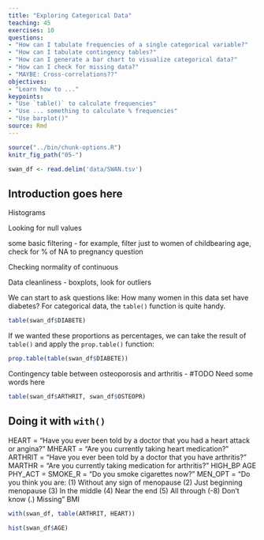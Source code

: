```yaml
---
title: "Exploring Categorical Data"
teaching: 45
exercises: 10
questions:
- "How can I tabulate frequencies of a single categorical variable?"
- "How can I tabulate contingency tables?"
- "How can I generate a bar chart to visualize categorical data?"
- "How can I check for missing data?"
- "MAYBE: Cross-correlations??"
objectives:
- "Learn how to ..."
keypoints:
- "Use `table()` to calculate frequencies"
- "Use ... something to calculate % frequencies"
- "Use barplot()"
source: Rmd
---
```


```r
source("../bin/chunk-options.R")
knitr_fig_path("05-")
```

```r
swan_df <- read.delim('data/SWAN.tsv')
```


## Introduction goes here

Histograms

Looking for null values

some basic filtering - for example, filter just to women of childbearing age, check for % of NA to pregnancy question

Checking normality of continuous 

Data cleanliness - boxplots, look for outliers





We can start to ask questions like:  How many women in this data set have diabetes?  For categorical data, the `table()` function is quite handy.

```r
table(swan_df$DIABETE)
```

If we wanted these proportions as percentages, we can take the result of `table()` and apply the `prop.table()` function:
```r
prop.table(table(swan_df$DIABETE))
```

Contingency table between osteoporosis and arthritis - #TODO Need some words here

```r
table(swan_df$ARTHRIT, swan_df$OSTEOPR)
```

## Doing it with `with()`

HEART = "Have you ever been told by a doctor that you had a heart attack or angina?"
MHEART = "Are you currently taking heart medication?"
ARTHRIT = "Have you ever been told by a doctor that you have arthritis?"
MARTHR = "Are you currently taking medication for arthritis?"
HIGH_BP
AGE
PHY_ACT = 
SMOKE_R = "Do you smoke cigarettes now?"
MEN_OPT = "Do you think you are: (1) Without any sign of menopause (2) Just beginning menopause (3) In the middle (4) Near the end (5) All through (-8) Don't know (.) Missing"
BMI


```r
with(swan_df, table(ARTHRIT, HEART))
```

```r
hist(swan_df$AGE)
```





